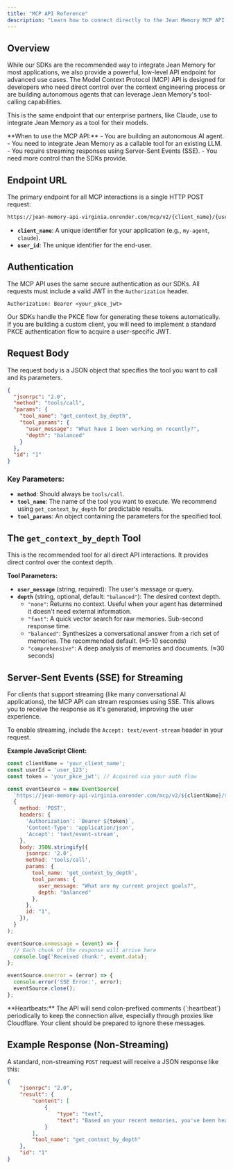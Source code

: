 ```yaml
---
title: "MCP API Reference"
description: "Learn how to connect directly to the Jean Memory MCP API for advanced use cases and building autonomous agents."
---
```


## Overview

While our SDKs are the recommended way to integrate Jean Memory for most applications, we also provide a powerful, low-level API endpoint for advanced use cases. The Model Context Protocol (MCP) API is designed for developers who need direct control over the context engineering process or are building autonomous agents that can leverage Jean Memory's tool-calling capabilities.

This is the same endpoint that our enterprise partners, like Claude, use to integrate Jean Memory as a tool for their models.

<Info>
**When to use the MCP API:**
- You are building an autonomous AI agent.
- You need to integrate Jean Memory as a callable tool for an existing LLM.
- You require streaming responses using Server-Sent Events (SSE).
- You need more control than the SDKs provide.
</Info>

## Endpoint URL

The primary endpoint for all MCP interactions is a single HTTP POST request:

```bash
https://jean-memory-api-virginia.onrender.com/mcp/v2/{client_name}/{user_id}
```

-   **`client_name`**: A unique identifier for your application (e.g., `my-agent`, `claude`).
-   **`user_id`**: The unique identifier for the end-user.

## Authentication

The MCP API uses the same secure authentication as our SDKs. All requests must include a valid JWT in the `Authorization` header.

```
Authorization: Bearer <your_pkce_jwt>
```

Our SDKs handle the PKCE flow for generating these tokens automatically. If you are building a custom client, you will need to implement a standard PKCE authentication flow to acquire a user-specific JWT.

## Request Body

The request body is a JSON object that specifies the tool you want to call and its parameters.

```json
{
  "jsonrpc": "2.0",
  "method": "tools/call",
  "params": {
    "tool_name": "get_context_by_depth",
    "tool_params": {
      "user_message": "What have I been working on recently?",
      "depth": "balanced"
    }
  },
  "id": "1"
}
```

### Key Parameters:

-   **`method`**: Should always be `tools/call`.
-   **`tool_name`**: The name of the tool you want to execute. We recommend using `get_context_by_depth` for predictable results.
-   **`tool_params`**: An object containing the parameters for the specified tool.

## The `get_context_by_depth` Tool

This is the recommended tool for all direct API interactions. It provides direct control over the context depth.

**Tool Parameters:**
- **`user_message`** (string, required): The user's message or query.
- **`depth`** (string, optional, default: `"balanced"`): The desired context depth.
    - `"none"`: Returns no context. Useful when your agent has determined it doesn't need external information.
    - `"fast"`: A quick vector search for raw memories. Sub-second response time.
    - `"balanced"`: Synthesizes a conversational answer from a rich set of memories. The recommended default. (≈5-10 seconds)
    - `"comprehensive"`: A deep analysis of memories and documents. (≈30 seconds)

## Server-Sent Events (SSE) for Streaming

For clients that support streaming (like many conversational AI applications), the MCP API can stream responses using SSE. This allows you to receive the response as it's generated, improving the user experience.

To enable streaming, include the `Accept: text/event-stream` header in your request.

**Example JavaScript Client:**

```javascript
const clientName = 'your_client_name';
const userId = 'user_123';
const token = 'your_pkce_jwt'; // Acquired via your auth flow

const eventSource = new EventSource(
  `https://jean-memory-api-virginia.onrender.com/mcp/v2/${clientName}/${userId}`,
  {
    method: 'POST',
    headers: {
      'Authorization': `Bearer ${token}`,
      'Content-Type': 'application/json',
      'Accept': 'text/event-stream',
    },
    body: JSON.stringify({
      jsonrpc: '2.0',
      method: 'tools/call',
      params: {
        tool_name: 'get_context_by_depth',
        tool_params: {
          user_message: "What are my current project goals?",
          depth: "balanced"
        },
      },
      id: "1",
    }),
  }
);

eventSource.onmessage = (event) => {
  // Each chunk of the response will arrive here
  console.log('Received chunk:', event.data);
};

eventSource.onerror = (error) => {
  console.error('SSE Error:', error);
  eventSource.close();
};
```

<Warning>
**Heartbeats:** The API will send colon-prefixed comments (`:heartbeat`) periodically to keep the connection alive, especially through proxies like Cloudflare. Your client should be prepared to ignore these messages.
</Warning>

## Example Response (Non-Streaming)

A standard, non-streaming `POST` request will receive a JSON response like this:

```json
{
    "jsonrpc": "2.0",
    "result": {
        "content": [
            {
                "type": "text",
                "text": "Based on your recent memories, you've been heavily focused on developing 'Jean Memory', an AI memory layer. This includes work on SDKs, comprehensive testing, and preparing for a YC application. You're also exploring machine learning applications in your data analysis work."
            }
        ],
        "tool_name": "get_context_by_depth"
    },
    "id": "1"
}
```
